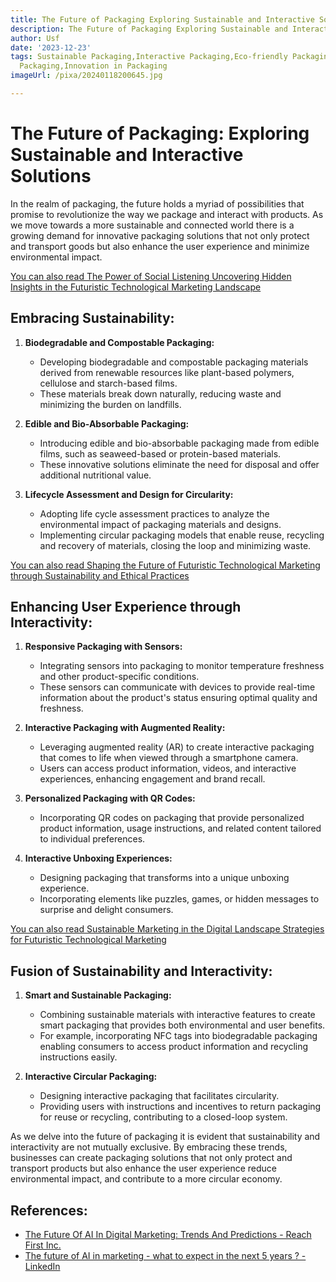 ```yaml
---
title: The Future of Packaging Exploring Sustainable and Interactive Solutions
description: The Future of Packaging Exploring Sustainable and Interactive Solutions
author: Usf
date: '2023-12-23'
tags: Sustainable Packaging,Interactive Packaging,Eco-friendly Packaging,Future of
  Packaging,Innovation in Packaging
imageUrl: /pixa/20240118200645.jpg

---
```

# The Future of Packaging: Exploring Sustainable and Interactive Solutions

In the realm of packaging, the  future  holds  a myriad of possibilities that promise to revolutionize the way we package and interact with  products. As we move towards a more sustainable and connected world there is a growing demand for  innovative packaging solutions that not only  protect and transport goods but also enhance  the user experience and minimize environmental impact.

[You can also read The Power of Social Listening Uncovering Hidden Insights in the  Futuristic Technological  Marketing Landscape](The%20Power%20of%20Social%20Listening%20Uncovering%20Hidden%20Insights%20in%20the%20Futuristic%20Technological%20Marketing%20Landscape)


## Embracing Sustainability:

1. **Biodegradable and Compostable Packaging:**
     - Developing  biodegradable and compostable packaging materials derived from renewable  resources  like plant-based polymers, cellulose and  starch-based films.
   - These  materials break down naturally, reducing waste  and minimizing the burden on landfills.

2. **Edible  and Bio-Absorbable Packaging:**
    - Introducing edible and bio-absorbable packaging made from edible films, such as seaweed-based or protein-based  materials.
   - These innovative solutions eliminate the need for disposal and offer additional nutritional value.

3. **Lifecycle  Assessment and Design for Circularity:**
    - Adopting life  cycle assessment practices to analyze the environmental impact of packaging materials and designs.
   - Implementing circular packaging models that enable reuse, recycling and recovery of materials, closing the loop  and minimizing waste.

[You can also read Shaping the Future of Futuristic Technological Marketing through Sustainability and Ethical Practices](Shaping%20the%20Future%20of%20Futuristic%20Technological%20Marketing%20through%20Sustainability%20and%20Ethical%20Practices)


## Enhancing User Experience through Interactivity:

1. **Responsive Packaging with Sensors:**
    - Integrating sensors into packaging to  monitor temperature freshness and other product-specific conditions.
   - These sensors can communicate with devices to provide real-time information about the product's status ensuring optimal quality and freshness.

2. **Interactive Packaging with Augmented Reality:**
   - Leveraging augmented reality (AR) to create interactive  packaging that comes to  life when viewed through a smartphone camera.
   -  Users can access product information, videos,  and interactive  experiences, enhancing engagement and brand recall.

3. **Personalized Packaging with QR Codes:**
    - Incorporating QR  codes on packaging that provide personalized product  information, usage instructions, and related content tailored to individual preferences.

4. **Interactive Unboxing Experiences:**
   - Designing packaging that transforms into a unique unboxing experience.
   - Incorporating elements like puzzles, games, or hidden messages to surprise and  delight consumers.

[You can  also read Sustainable Marketing in the Digital  Landscape Strategies for Futuristic Technological  Marketing](Sustainable%20Marketing%20in%20the%20Digital%20Landscape%20Strategies%20for%20Futuristic%20Technological%20Marketing)


## Fusion of Sustainability and Interactivity:

1. **Smart and Sustainable Packaging:**
      - Combining sustainable materials with interactive features to create smart packaging  that provides both environmental and user benefits.
   - For example, incorporating NFC tags  into biodegradable packaging enabling consumers to access product information and recycling instructions easily.

2. **Interactive Circular Packaging:**
   -  Designing interactive packaging  that facilitates circularity.
    - Providing users with instructions and incentives to return packaging for reuse or recycling, contributing to  a closed-loop system.

As we delve into the future of packaging it is evident that sustainability and interactivity are not mutually  exclusive. By embracing these trends, businesses can create packaging solutions that not only protect and transport products but also  enhance the user experience  reduce environmental impact,  and contribute to a more circular economy.

## References:
- [The Future Of AI In Digital Marketing: Trends And Predictions - Reach First Inc.](https://www.reachfirst.com/future-ai-digital-marketing-agencies/)
- [The future of AI in marketing - what to expect in the next 5 years ? - LinkedIn](https://www.linkedin.com/pulse/future-ai-marketing-what-expect-next-5-years-a-i-marketing-)
